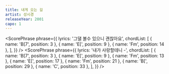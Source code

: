 ```yaml
---
title: 내게 오는 길
artist: 성시경
releaseYear: 2001
capo: 1
---
```


<ScoreWrapper>
  <ScorePhrase
    phrase={{
      lyrics: '지금 곁에서 딴 생각에 잠겨 걷고 있는 그대',
      chordList: [
        { name: 'D', position: 0 },
        { name: 'Em', position: 3 },
        { name: 'D/F]', position: 7 },
        { name: 'G', position: 11 },
        { name: 'Em', position: 16 },
        { name: 'A', position: 22 },
      ],
    }}
  />
  <ScorePhrase
    phrase={{
      lyrics: ' 설레는 마음에 몰래 그대 모습 바라보면서 내안에 담아요',
      chordList: [
        { name: 'D', position: 0 },
        { name: 'F]m7', position: 2 },
        { name: 'G', position: 8 },
        { name: 'Gm7', position: 11 },
        { name: 'F]m7', position: 14 },
        { name: 'B7', position: 18 },
        { name: 'Em', position: 23 },
        { name: 'Em/D', position: 25 },
        { name: 'A', position: 31 },
      ],
    }}
  />
  <ScorePhrase
    phrase={{
      lyrics: ' 사랑이겠죠 또 다른 말로는 설명할수 없죠',
      chordList: [
        { name: 'D', position: 0 },
        { name: 'Em', position: 3 },
        { name: 'D/F]', position: 6 },
        { name: 'G', position: 9 },
        { name: 'Em', position: 15 },
        { name: 'A7', position: 18 },
        { name: 'D', position: 23 },
      ],
    }}
  />
  <ScorePhrase
    phrase={{
      lyrics: '함께 걷는 이길 다시 추억으로 끝나지 않게 꼭 오늘처럼 지켜갈게요',
      chordList: [
        { name: 'F]m7', position: 1 },
        { name: 'G', position: 7 },
        { name: 'Gm7', position: 11 },
        { name: 'F]m7', position: 14 },
        { name: 'B7', position: 17 },
        { name: 'Em', position: 22 },
        { name: 'Em/D', position: 26 },
        { name: 'A7sus4', position: 33 },
        { name: 'A7', position: 36 },
      ],
    }}
  />
  <ScorePhrase
    phrase={{
      lyrics: ' 사랑한다는 그말 아껴둘걸 그랬죠',
      chordList: [
        { name: 'D', position: 0 },
        { name: 'D/F]', position: 3 },
        { name: 'G', position: 8 },
        { name: 'Em', position: 12 },
        { name: 'A7', position: 14 },
      ],
    }}
  />
  <ScorePhrase
    phrase={{
      lyrics: ' 이젠 어떻게 내맘 표현해야 하나',
      chordList: [
        { name: 'D', position: 0 },
        { name: 'D/F]', position: 4 },
        { name: 'Am', position: 9 },
        { name: 'D7', position: 12 },
      ],
    }}
  />
  <ScorePhrase
    phrase={{
      lyrics: ' 모든 것이 변해가도 이 맘으로',
      chordList: [
        { name: 'G', position: 0 },
        { name: 'Gm7', position: 3 },
        { name: 'F]m7', position: 7 },
        { name: 'Bm11', position: 11 },
        { name: 'Em', position: 16 },
      ],
    }}
  />
  <ScorePhrase
    phrase={{
      lyrics: '그대 사랑할게요',
      chordList: [
        { name: 'A7', position: 3 },
        { name: 'Dsus4', position: 8 },
        { name: 'D', position: 12 },
      ],
    }}
  />
  <ScorePhrase
    phrase={{
      lyrics: ' 망설였나요 날 받아주기가 아직 힘든가요',
      chordList: [
        { name: 'D', position: 0 },
        { name: 'Em', position: 3 },
        { name: 'D/F]', position: 6 },
        { name: 'G', position: 9 },
        { name: 'Em', position: 15 },
        { name: 'A7', position: 18 },
        { name: 'D', position: 23 },
      ],
    }}
  />
  <ScorePhrase
    phrase={{
      lyrics: '그댈 떠난 사랑 그만 잊으려고 애쓰진 마요 나 그때까지 기다릴테니',
      chordList: [
        { name: 'F]m7', position: 1 },
        { name: 'G', position: 7 },
        { name: 'Gm7', position: 11 },
        { name: 'F]m7', position: 14 },
        { name: 'B7', position: 17 },
        { name: 'Em', position: 22 },
        { name: 'Em/D', position: 26 },
        { name: 'A7sus4', position: 33 },
        { name: 'A7', position: 36 },
      ],
    }}
  />
  <ScorePhrase
    phrase={{
      lyrics: ' 사랑한다는 그말 아껴둘걸 그랬죠',
      chordList: [
        { name: 'D', position: 0 },
        { name: 'D/F]', position: 3 },
        { name: 'G', position: 8 },
        { name: 'Em', position: 12 },
        { name: 'A7', position: 14 },
      ],
    }}
  />
  <ScorePhrase
    phrase={{
      lyrics: ' 이젠 어떻게 내맘 표현해야 하나',
      chordList: [
        { name: 'D', position: 0 },
        { name: 'D/F]', position: 4 },
        { name: 'Am', position: 9 },
        { name: 'D7', position: 12 },
      ],
    }}
  />
  <ScorePhrase
    phrase={{
      lyrics: ' 모든 것이 변해가도 이 맘으로',
      chordList: [
        { name: 'G', position: 0 },
        { name: 'Gm7', position: 3 },
        { name: 'F]m7', position: 7 },
        { name: 'Bm11', position: 11 },
        { name: 'Em', position: 16 },
      ],
    }}
  />
  <ScorePhrase
    phrase={{
      lyrics: '그대 사랑할게요',
      chordList: [
        { name: 'A7', position: 3 },
        { name: 'Dsus4', position: 8 },
        { name: 'D', position: 12 },
      ],
    }}
  />
  <ScorePhrase
    phrase={{
      lyrics: ' 눈물이 또 남아있다면 모두 흘려버려요',
      chordList: [
        { name: 'B[', position: 0 },
        { name: 'C', position: 7 },
        { name: 'Gm', position: 12 },
        { name: 'C', position: 16 },
      ],
    }}
  />
  <ScorePhrase
    phrase={{
      lyrics: ' 이 좋은 하늘아래 우리만 남도록 - 오 -  허어 예 -',
      chordList: [
        { name: 'F', position: 0 },
        { name: 'Dm', position: 4 },
        { name: 'Em', position: 9 },
        { name: 'A', position: 13 },
        { name: 'D', position: 18 },
        { name: 'G', position: 23 },
        { name: 'A', position: 25 },
      ],
    }}
  />
  <ScorePhrase
    phrase={{
      lyrics: '(전조 간주)',
      chordList: [
        { name: 'D', position: 0 },
        { name: 'Am', position: 8 },
        { name: 'D', position: 12 },
        { name: 'G', position: 16 },
        { name: 'Gm', position: 20 },
      ],
    }}
  />
  <ScorePhrase
    phrase={{
      lyrics: '(전조 간주)',
      chordList: [
        { name: 'D', position: 0 },
        { name: 'Bm', position: 4 },
        { name: 'Em', position: 8 },
        { name: 'Fm', position: 16 },
        { name: 'B[', position: 20 },
      ],
    }}
  />
  <ScorePhrase
    phrase={{
      lyrics: '사랑할 수 있나요 내가 다가간 만큼',
      chordList: [
        { name: 'E[', position: 0 },
        { name: 'G]', position: 8 },
        { name: 'Fm', position: 12 },
        { name: 'B[7', position: 14 },
      ],
    }}
  />
  <ScorePhrase
    phrase={{
      lyrics: '이젠 내게 와줘요 내게 기댄 마음',
      chordList: [
        { name: 'E[', position: 0 },
        { name: 'B[m', position: 9 },
        { name: 'E[7', position: 12 },
      ],
    }}
  />
  <ScorePhrase
    phrase={{
      lyrics: '사랑이 아니라해도 괜찮아요',
      chordList: [
        { name: 'G]', position: 0 },
        { name: 'G]m', position: 3 },
        { name: 'Gm', position: 7 },
        { name: 'Cm', position: 11 },
        { name: 'Fm', position: 14 },
      ],
    }}
  />

  <ScorePhrase
    phrase={{
      lyrics: '그댈 볼수 있으니 괜찮아요',
      chordList: [
        { name: 'B[7', position: 3 },
        { name: 'E[', position: 9 },
        { name: 'Fm', position: 14 },
      ],
    }}
  />
  <ScorePhrase
    phrase={{
      lyrics: '내가 사랑할테니 -',
      chordList: [
        { name: 'B[7', position: 3 },
        { name: 'E[', position: 9 },
        { name: 'Fm', position: 13 },
        { name: 'E[', position: 17 },
        { name: 'Fm', position: 21 },
        { name: 'B[', position: 29 },
        { name: 'C', position: 33 },
      ],
    }}
  />
</ScoreWrapper>
